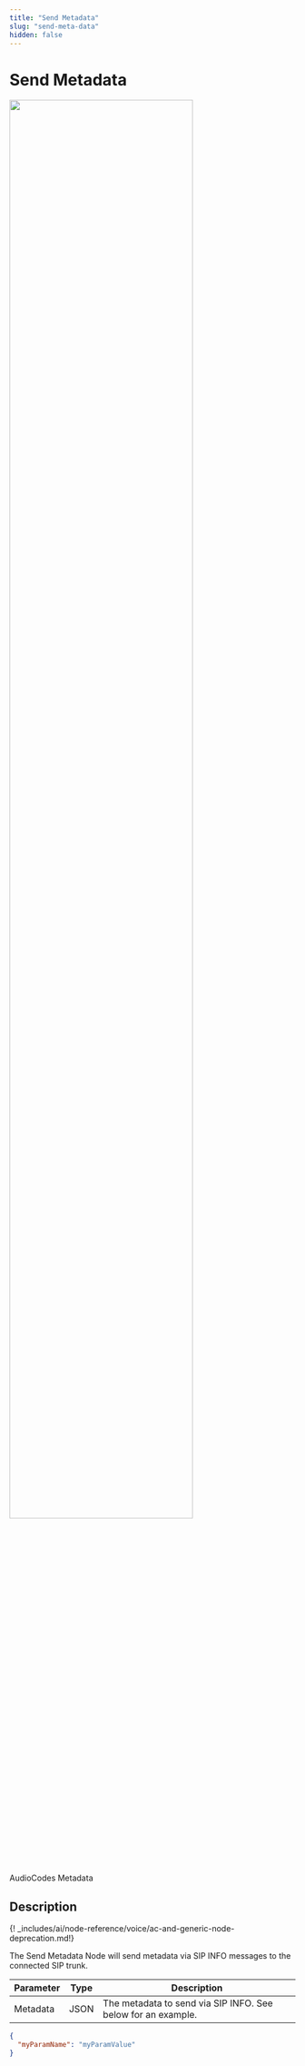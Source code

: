 ```yaml
---
title: "Send Metadata" 
slug: "send-meta-data" 
hidden: false 
---
```

# Send Metadata

<Frame>
  <img class="image-center" src="../../../../../../_assets/ai/build/node-reference/audiocodes/send-metadata.png" width="80%" />
  <figcaption>AudioCodes Metadata</figcaption>
</Frame>

## Description

{! _includes/ai/node-reference/voice/ac-and-generic-node-deprecation.md!}

The Send Metadata Node will send metadata via SIP INFO messages to the connected SIP trunk.

| Parameter | Type | Description                                                   |
|-----------|------|---------------------------------------------------------------|
| Metadata | JSON | The metadata to send via SIP INFO. See below for an example. |

```json
{
  "myParamName": "myParamValue"
}
``` 